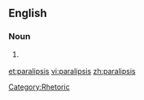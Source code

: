==English==

===Noun===
{{en-noun|paralipses}}

# {{linguistics}} {{alternative spelling of|paraleipsis}}

[[Category:Rhetoric]]

[[et:paralipsis]]
[[vi:paralipsis]]
[[zh:paralipsis]]